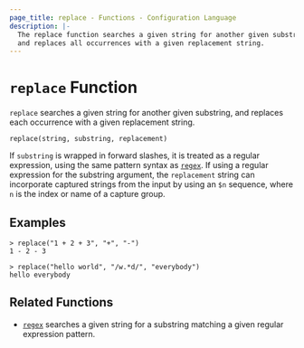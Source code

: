 ```yaml
---
page_title: replace - Functions - Configuration Language
description: |-
  The replace function searches a given string for another given substring,
  and replaces all occurrences with a given replacement string.
---
```


# `replace` Function

`replace` searches a given string for another given substring, and replaces
each occurrence with a given replacement string.

```hcl
replace(string, substring, replacement)
```

If `substring` is wrapped in forward slashes, it is treated as a regular
expression, using the same pattern syntax as
[`regex`](/terraform/language/functions/regex). If using a regular expression for the substring
argument, the `replacement` string can incorporate captured strings from
the input by using an `$n` sequence, where `n` is the index or name of a
capture group.

## Examples

```
> replace("1 + 2 + 3", "+", "-")
1 - 2 - 3

> replace("hello world", "/w.*d/", "everybody")
hello everybody
```

## Related Functions

- [`regex`](/terraform/language/functions/regex) searches a given string for a substring matching a
  given regular expression pattern.
